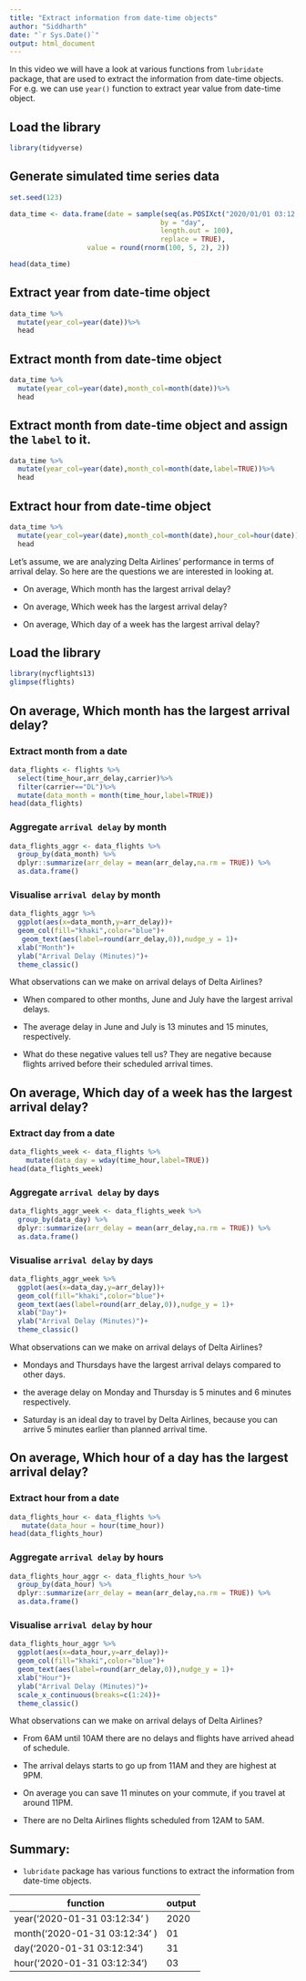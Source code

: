 ---
title: "Extract information from date-time objects"
author: "Siddharth"
date: "`r Sys.Date()`"
output: html_document
---

In this video we will have a look at various functions from `lubridate` package, that are used to extract the information from date-time objects. For e.g. we can use `year()` function to extract year value from date-time object.

## Load the library

```{r}
library(tidyverse)
```

## Generate simulated time series data

```{r}
set.seed(123)

data_time <- data.frame(date = sample(seq(as.POSIXct("2020/01/01 03:12:34",tz=" "),
                                     by = "day",
                                     length.out = 100),
                                     replace = TRUE),
                   value = round(rnorm(100, 5, 2), 2))

head(data_time)
```

## Extract year from date-time object

```{r}
data_time %>%
  mutate(year_col=year(date))%>%
  head
```

## Extract month from date-time object

```{r}
data_time %>%
  mutate(year_col=year(date),month_col=month(date))%>%
  head

```

## Extract month from date-time object and assign the `label` to it.

```{r}
data_time %>%
  mutate(year_col=year(date),month_col=month(date,label=TRUE))%>%
  head
```

## Extract hour from date-time object

```{r}
data_time %>%
  mutate(year_col=year(date),month_col=month(date),hour_col=hour(date))%>%
  head
```

Let's assume, we are analyzing Delta Airlines' performance in terms of arrival delay. So here are the questions we are interested in looking at.

-   On average, Which month has the largest arrival delay?

-   On average, Which week has the largest arrival delay?

-   On average, Which day of a week has the largest arrival delay?

## Load the library

```{r}
library(nycflights13)
glimpse(flights)
```

## On average, Which month has the largest arrival delay?

### Extract month from a date

```{r}
data_flights <- flights %>%
  select(time_hour,arr_delay,carrier)%>%
  filter(carrier=="DL")%>%
  mutate(data_month = month(time_hour,label=TRUE))
head(data_flights)
```

### Aggregate `arrival delay` by month

```{r}
data_flights_aggr <- data_flights %>%                         
  group_by(data_month) %>% 
  dplyr::summarize(arr_delay = mean(arr_delay,na.rm = TRUE)) %>% 
  as.data.frame()
```

### Visualise `arrival delay` by month

```{r}
data_flights_aggr %>%
  ggplot(aes(x=data_month,y=arr_delay))+
  geom_col(fill="khaki",color="blue")+
   geom_text(aes(label=round(arr_delay,0)),nudge_y = 1)+
  xlab("Month")+
  ylab("Arrival Delay (Minutes)")+
  theme_classic()
```

What observations can we make on arrival delays of Delta Airlines?

-   When compared to other months, June and July have the largest arrival delays.

-   The average delay in June and July is 13 minutes and 15 minutes, respectively.

-   What do these negative values tell us? They are negative because flights arrived before their scheduled arrival times.

## On average, Which day of a week has the largest arrival delay?

### Extract day from a date

```{r}
data_flights_week <- data_flights %>%
    mutate(data_day = wday(time_hour,label=TRUE)) 
head(data_flights_week)
```

### Aggregate `arrival delay` by days

```{r}
data_flights_aggr_week <- data_flights_week %>%                         
  group_by(data_day) %>% 
  dplyr::summarize(arr_delay = mean(arr_delay,na.rm = TRUE)) %>% 
  as.data.frame()
```

### Visualise `arrival delay` by days

```{r}
data_flights_aggr_week %>%
  ggplot(aes(x=data_day,y=arr_delay))+
  geom_col(fill="khaki",color="blue")+
  geom_text(aes(label=round(arr_delay,0)),nudge_y = 1)+
  xlab("Day")+
  ylab("Arrival Delay (Minutes)")+
  theme_classic()
```

What observations can we make on arrival delays of Delta Airlines?

-   Mondays and Thursdays have the largest arrival delays compared to other days.

-   the average delay on Monday and Thursday is 5 minutes and 6 minutes respectively.

-   Saturday is an ideal day to travel by Delta Airlines, because you can arrive 5 minutes earlier than planned arrival time.

## On average, Which hour of a day has the largest arrival delay?

### Extract hour from a date

```{r}
data_flights_hour <- data_flights %>%
   mutate(data_hour = hour(time_hour))
head(data_flights_hour)
```

### Aggregate `arrival delay` by hours

```{r}
data_flights_hour_aggr <- data_flights_hour %>% 
  group_by(data_hour) %>% 
  dplyr::summarize(arr_delay = mean(arr_delay,na.rm = TRUE)) %>% 
  as.data.frame()
```

### Visualise `arrival delay` by hour

```{r}
data_flights_hour_aggr %>%
  ggplot(aes(x=data_hour,y=arr_delay))+
  geom_col(fill="khaki",color="blue")+
  geom_text(aes(label=round(arr_delay,0)),nudge_y = 1)+
  xlab("Hour")+
  ylab("Arrival Delay (Minutes)")+
  scale_x_continuous(breaks=c(1:24))+
  theme_classic()
```

What observations can we make on arrival delays of Delta Airlines?

-   From 6AM until 10AM there are no delays and flights have arrived ahead of schedule.

-   The arrival delays starts to go up from 11AM and they are highest at 9PM.

-   On average you can save 11 minutes on your commute, if you travel at around 11PM.

-   There are no Delta Airlines flights scheduled from 12AM to 5AM.

## Summary:

-   `lubridate` package has various functions to extract the information from date-time objects.

| function                      | output |
|-------------------------------|--------|
| year('2020-01-31 03:12:34' )  | 2020   |
| month('2020-01-31 03:12:34' ) | 01     |
| day('2020-01-31 03:12:34')    | 31     |
| hour('2020-01-31 03:12:34')   | 03     |

